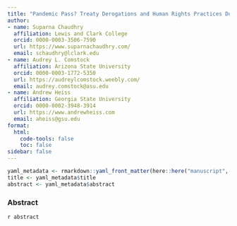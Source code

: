 ```yaml
---
title: "Pandemic Pass? Treaty Derogations and Human Rights Practices During COVID-19"
author:
- name: Suparna Chaudhry
  affiliation: Lewis and Clark College
  orcid: 0000-0003-3506-7590
  url: https://www.suparnachaudhry.com/
  email: schaudhry@lclark.edu
- name: Audrey L. Comstock
  affiliation: Arizona State University
  orcid: 0000-0003-1772-5350
  url: https://audreylcomstock.weebly.com/
  email: audrey.comstock@asu.edu
- name: Andrew Heiss
  affiliation: Georgia State University
  orcid: 0000-0002-3948-3914
  url: https://www.andrewheiss.com
  email: aheiss@gsu.edu
format:
  html:
    code-tools: false
    toc: false
sidebar: false
---
```


```r
yaml_metadata <- rmarkdown::yaml_front_matter(here::here("manuscript", "manuscript.qmd"))
title <- yaml_metadata$title
abstract <- yaml_metadata$abstract
```

### Abstract

`r abstract`
